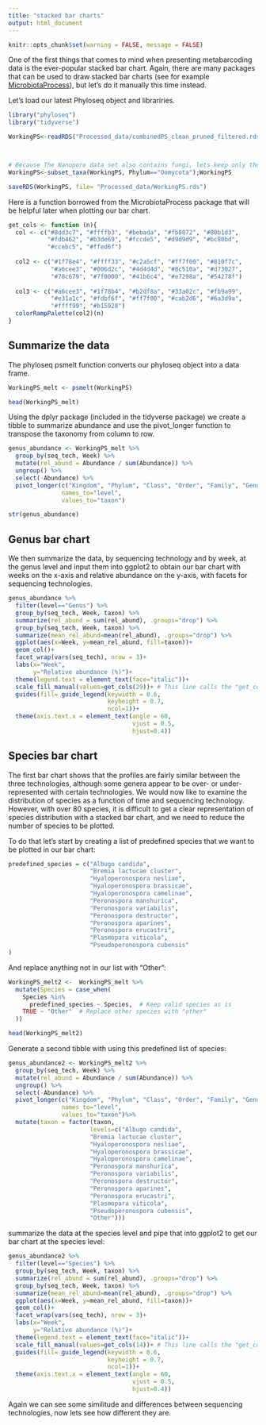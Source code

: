 ```yaml
---
title: "stacked bar charts"
output: html_document
---
```


```r
knitr::opts_chunk$set(warning = FALSE, message = FALSE) 
```

One of the first things that comes to mind when presenting metabarcoding data is the ever-popular stacked bar chart. Again, there are many packages that can be used to draw stacked bar charts (see for example [MicrobiotaProcess](https://github.com/YuLab-SMU/MicrobiotaProcess)), but let's do it manually this time instead.

Let's load our latest Phyloseq object and librariries. 
```r
library("phyloseq")
library("tidyverse")

WorkingPS<-readRDS("Processed_data/combinedPS_clean_pruned_filtered.rds");WorkingPS



# Because The Nanopore data set also contains fungi, lets keep only the Oomycota Phylum. 
WorkingPS<-subset_taxa(WorkingPS, Phylum=="Oomycota");WorkingPS

saveRDS(WorkingPS, file= "Processed_data/WorkingPS.rds")
```

Here is a function borrowed from the MicrobiotaProcess package that will be helpful later when plotting our bar chart. 

```r
get_cols <- function (n){
  col <- c("#8dd3c7", "#ffffb3", "#bebada", "#fb8072", "#80b1d3",
           "#fdb462", "#b3de69", "#fccde5", "#d9d9d9", "#bc80bd",
           "#ccebc5", "#ffed6f")
  
  col2 <- c("#1f78e4", "#ffff33", "#c2a5cf", "#ff7f00", "#810f7c",
            "#a6cee3", "#006d2c", "#4d4d4d", "#8c510a", "#d73027",
            "#78c679", "#7f0000", "#41b6c4", "#e7298a", "#54278f")
  
  col3 <- c("#a6cee3", "#1f78b4", "#b2df8a", "#33a02c", "#fb9a99",
            "#e31a1c", "#fdbf6f", "#ff7f00", "#cab2d6", "#6a3d9a",
            "#ffff99", "#b15928")
  colorRampPalette(col2)(n)
}
```

Summarize the data 
----

The phyloseq psmelt function converts our phyloseq object into a data frame. 

```r
WorkingPS_melt <- psmelt(WorkingPS)

head(WorkingPS_melt)
```

Using the dplyr package (included in the tidyverse package) we create a tibble to summarize abundance and use the pivot_longer function to transpose the taxonomy from column to row.  


```r
genus_abundance <- WorkingPS_melt %>%
  group_by(seq_tech, Week) %>%
  mutate(rel_abund = Abundance / sum(Abundance)) %>%
  ungroup() %>%
  select(-Abundance) %>%
  pivot_longer(c("Kingdom", "Phylum", "Class", "Order", "Family", "Genus", "Species"),
               names_to="level",
               values_to="taxon")

str(genus_abundance)
```

Genus bar chart 
----

We then summarize the data, by sequencing technology and by week, at the genus level and input them into ggplot2 to obtain our bar chart with weeks on the x-axis and relative abundance on the y-axis, with facets for sequencing technologies. 

```r
genus_abundance %>%
  filter(level=="Genus") %>% 
  group_by(seq_tech, Week, taxon) %>% 
  summarize(rel_abund = sum(rel_abund), .groups="drop") %>% 
  group_by(seq_tech, Week, taxon) %>% 
  summarize(mean_rel_abund=mean(rel_abund), .groups="drop") %>% 
  ggplot(aes(x=Week, y=mean_rel_abund, fill=taxon))+
  geom_col()+
  facet_wrap(vars(seq_tech), nrow = 3)+
  labs(x="Week",
       y="Relative abundance (%)")+
  theme(legend.text = element_text(face="italic"))+
  scale_fill_manual(values=get_cols(29))+ # This line calls the "get_cols">" function above
  guides(fill= guide_legend(keywidth = 0.6, 
                            keyheight = 0.7, 
                            ncol=1))+
  theme(axis.text.x = element_text(angle = 60, 
                                   vjust = 0.5, 
                                   hjust=0.4))
```

Species bar chart
---- 

The first bar chart shows that the profiles are fairly similar between the three technologies, although some genera appear to be over- or under-represented with certain technologies. We would now like to examine the distribution of species as a function of time and sequencing technology. However, with over 80 species, it is difficult to get a clear representation of species distribution with a stacked bar chart, and we need to reduce the number of species to be plotted. 

To do that let's start by creating a list of predefined species that we want to be plotted in our bar chart: 


```r
predefined_species = c("Albugo candida",
                       "Bremia lactucae cluster",
                       "Hyaloperonospora nesliae",
                       "Hyaloperonospora brassicae",
                       "Hyaloperonospora camelinae",
                       "Peronospora manshurica",
                       "Peronospora variabilis",
                       "Peronospora destructor",                       
                       "Peronospora aparines",
                       "Peronospora erucastri",
                       "Plasmopara viticola",
                       "Pseudoperonospora cubensis"
)
```


And replace anything not in our list with "Other":

```r
WorkingPS_melt2 <-  WorkingPS_melt %>%
  mutate(Species = case_when(
    Species %in% 
      predefined_species ~ Species,  # Keep valid species as is
    TRUE ~ "Other"  # Replace other species with "other"
  ))

head(WorkingPS_melt2)
```

Generate a second tibble with using this predefined list of species: 


```r
genus_abundance2 <- WorkingPS_melt2 %>%
  group_by(seq_tech, Week) %>%
  mutate(rel_abund = Abundance / sum(Abundance)) %>%
  ungroup() %>%
  select(-Abundance) %>%
  pivot_longer(c("Kingdom", "Phylum", "Class", "Order", "Family", "Genus", "Species"),
               names_to="level",
               values_to="taxon")%>%
  mutate(taxon = factor(taxon,
                       levels=c("Albugo candida",
                       "Bremia lactucae cluster",
                       "Hyaloperonospora nesliae",
                       "Hyaloperonospora brassicae",
                       "Hyaloperonospora camelinae",
                       "Peronospora manshurica",
                       "Peronospora variabilis",
                       "Peronospora destructor",                       
                       "Peronospora aparines",
                       "Peronospora erucastri",
                       "Plasmopara viticola",
                       "Pseudoperonospora cubensis",
                       "Other")))
```

summarize the data at the species level and pipe that into ggplot2 to get our bar chart at the species level: 

```r
genus_abundance2 %>%
  filter(level=="Species") %>% 
  group_by(seq_tech, Week, taxon) %>% 
  summarize(rel_abund = sum(rel_abund), .groups="drop") %>% 
  group_by(seq_tech, Week, taxon) %>% 
  summarize(mean_rel_abund=mean(rel_abund), .groups="drop") %>% 
  ggplot(aes(x=Week, y=mean_rel_abund, fill=taxon))+
  geom_col()+
  facet_wrap(vars(seq_tech), nrow = 3)+
  labs(x="Week",
       y="Relative abundance (%)")+
  theme(legend.text = element_text(face="italic"))+
  scale_fill_manual(values=get_cols(14))+ # This line calls the "get_cols">" function above
  guides(fill= guide_legend(keywidth = 0.6, 
                            keyheight = 0.7, 
                            ncol=1))+
  theme(axis.text.x = element_text(angle = 60, 
                                   vjust = 0.5, 
                                   hjust=0.4))
```

Again we can see some similitude and differences between sequencing technologies, now lets see how different they are. 
